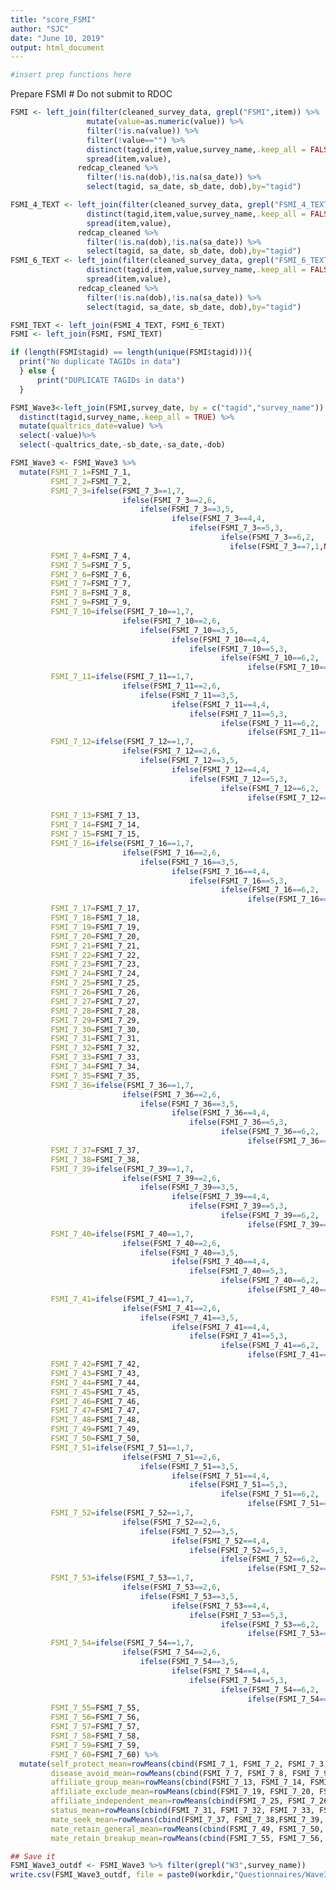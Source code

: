 ---
title: "score_FSMI"
author: "SJC"
date: "June 10, 2019"
output: html_document
---

```{r setup, include=FALSE}
#insert prep functions here
```

Prepare FSMI # Do not submit to RDOC
```{r}
FSMI <- left_join(filter(cleaned_survey_data, grepl("FSMI",item)) %>%
                 mutate(value=as.numeric(value)) %>% 
                 filter(!is.na(value)) %>%
                 filter(!value=="") %>%
                 distinct(tagid,item,value,survey_name,.keep_all = FALSE) %>%
                 spread(item,value),
               redcap_cleaned %>%
                 filter(!is.na(dob),!is.na(sa_date)) %>%
                 select(tagid, sa_date, sb_date, dob),by="tagid")

FSMI_4_TEXT <- left_join(filter(cleaned_survey_data, grepl("FSMI_4_TEXT",item)) %>%
                 distinct(tagid,item,value,survey_name,.keep_all = FALSE) %>% 
                 spread(item,value),
               redcap_cleaned %>%
                 filter(!is.na(dob),!is.na(sa_date)) %>%
                 select(tagid, sa_date, sb_date, dob),by="tagid")
FSMI_6_TEXT <- left_join(filter(cleaned_survey_data, grepl("FSMI_6_TEXT",item)) %>%
                 distinct(tagid,item,value,survey_name,.keep_all = FALSE) %>% 
                 spread(item,value),
               redcap_cleaned %>%
                 filter(!is.na(dob),!is.na(sa_date)) %>%
                 select(tagid, sa_date, sb_date, dob),by="tagid")

FSMI_TEXT <- left_join(FSMI_4_TEXT, FSMI_6_TEXT)
FSMI <- left_join(FSMI, FSMI_TEXT)

if (length(FSMI$tagid) == length(unique(FSMI$tagid))){
  print("No duplicate TAGIDs in data")
  } else {
      print("DUPLICATE TAGIDs in data")
  }

FSMI_Wave3<-left_join(FSMI,survey_date, by = c("tagid","survey_name")) %>% 
  distinct(tagid,survey_name,.keep_all = TRUE) %>%
  mutate(qualtrics_date=value) %>%
  select(-value)%>%
  select(-qualtrics_date,-sb_date,-sa_date,-dob) 

FSMI_Wave3 <- FSMI_Wave3 %>% 
  mutate(FSMI_7_1=FSMI_7_1, 
         FSMI_7_2=FSMI_7_2, 
         FSMI_7_3=ifelse(FSMI_7_3==1,7, 
                         ifelse(FSMI_7_3==2,6,
                             ifelse(FSMI_7_3==3,5,
                                    ifelse(FSMI_7_3==4,4,
                                        ifelse(FSMI_7_3==5,3, 
                                               ifelse(FSMI_7_3==6,2, 
                                                 ifelse(FSMI_7_3==7,1,NA))))))), 
         FSMI_7_4=FSMI_7_4, 
         FSMI_7_5=FSMI_7_5, 
         FSMI_7_6=FSMI_7_6, 
         FSMI_7_7=FSMI_7_7, 
         FSMI_7_8=FSMI_7_8, 
         FSMI_7_9=FSMI_7_9, 
         FSMI_7_10=ifelse(FSMI_7_10==1,7, 
                         ifelse(FSMI_7_10==2,6,
                             ifelse(FSMI_7_10==3,5,
                                    ifelse(FSMI_7_10==4,4,
                                        ifelse(FSMI_7_10==5,3, 
                                               ifelse(FSMI_7_10==6,2, 
                                                     ifelse(FSMI_7_10==7,1,NA))))))),
         FSMI_7_11=ifelse(FSMI_7_11==1,7, 
                         ifelse(FSMI_7_11==2,6,
                             ifelse(FSMI_7_11==3,5,
                                    ifelse(FSMI_7_11==4,4,
                                        ifelse(FSMI_7_11==5,3, 
                                               ifelse(FSMI_7_11==6,2, 
                                                     ifelse(FSMI_7_11==7,1,NA))))))),
         FSMI_7_12=ifelse(FSMI_7_12==1,7, 
                         ifelse(FSMI_7_12==2,6,
                             ifelse(FSMI_7_12==3,5,
                                    ifelse(FSMI_7_12==4,4,
                                        ifelse(FSMI_7_12==5,3, 
                                               ifelse(FSMI_7_12==6,2, 
                                                     ifelse(FSMI_7_12==7,1,NA))))))),

         FSMI_7_13=FSMI_7_13, 
         FSMI_7_14=FSMI_7_14, 
         FSMI_7_15=FSMI_7_15, 
         FSMI_7_16=ifelse(FSMI_7_16==1,7, 
                         ifelse(FSMI_7_16==2,6,
                             ifelse(FSMI_7_16==3,5,
                                    ifelse(FSMI_7_16==4,4,
                                        ifelse(FSMI_7_16==5,3, 
                                               ifelse(FSMI_7_16==6,2, 
                                                     ifelse(FSMI_7_16==7,1,NA))))))),
         FSMI_7_17=FSMI_7_17, 
         FSMI_7_18=FSMI_7_18, 
         FSMI_7_19=FSMI_7_19, 
         FSMI_7_20=FSMI_7_20, 
         FSMI_7_21=FSMI_7_21, 
         FSMI_7_22=FSMI_7_22, 
         FSMI_7_23=FSMI_7_23, 
         FSMI_7_24=FSMI_7_24, 
         FSMI_7_25=FSMI_7_25, 
         FSMI_7_26=FSMI_7_26, 
         FSMI_7_27=FSMI_7_27, 
         FSMI_7_28=FSMI_7_28, 
         FSMI_7_29=FSMI_7_29, 
         FSMI_7_30=FSMI_7_30, 
         FSMI_7_31=FSMI_7_31, 
         FSMI_7_32=FSMI_7_32, 
         FSMI_7_33=FSMI_7_33, 
         FSMI_7_34=FSMI_7_34, 
         FSMI_7_35=FSMI_7_35, 
         FSMI_7_36=ifelse(FSMI_7_36==1,7, 
                         ifelse(FSMI_7_36==2,6,
                             ifelse(FSMI_7_36==3,5,
                                    ifelse(FSMI_7_36==4,4,
                                        ifelse(FSMI_7_36==5,3, 
                                               ifelse(FSMI_7_36==6,2, 
                                                     ifelse(FSMI_7_36==7,1,NA))))))),
         FSMI_7_37=FSMI_7_37, 
         FSMI_7_38=FSMI_7_38, 
         FSMI_7_39=ifelse(FSMI_7_39==1,7, 
                         ifelse(FSMI_7_39==2,6,
                             ifelse(FSMI_7_39==3,5,
                                    ifelse(FSMI_7_39==4,4,
                                        ifelse(FSMI_7_39==5,3, 
                                               ifelse(FSMI_7_39==6,2, 
                                                     ifelse(FSMI_7_39==7,1,NA))))))),
         FSMI_7_40=ifelse(FSMI_7_40==1,7, 
                         ifelse(FSMI_7_40==2,6,
                             ifelse(FSMI_7_40==3,5,
                                    ifelse(FSMI_7_40==4,4,
                                        ifelse(FSMI_7_40==5,3, 
                                               ifelse(FSMI_7_40==6,2, 
                                                     ifelse(FSMI_7_40==7,1,NA))))))),
         FSMI_7_41=ifelse(FSMI_7_41==1,7, 
                         ifelse(FSMI_7_41==2,6,
                             ifelse(FSMI_7_41==3,5,
                                    ifelse(FSMI_7_41==4,4,
                                        ifelse(FSMI_7_41==5,3, 
                                               ifelse(FSMI_7_41==6,2, 
                                                     ifelse(FSMI_7_41==7,1,NA))))))),
         FSMI_7_42=FSMI_7_42,
         FSMI_7_43=FSMI_7_43, 
         FSMI_7_44=FSMI_7_44, 
         FSMI_7_45=FSMI_7_45, 
         FSMI_7_46=FSMI_7_46, 
         FSMI_7_47=FSMI_7_47, 
         FSMI_7_48=FSMI_7_48,
         FSMI_7_49=FSMI_7_49,
         FSMI_7_50=FSMI_7_50, 
         FSMI_7_51=ifelse(FSMI_7_51==1,7, 
                         ifelse(FSMI_7_51==2,6,
                             ifelse(FSMI_7_51==3,5,
                                    ifelse(FSMI_7_51==4,4,
                                        ifelse(FSMI_7_51==5,3, 
                                               ifelse(FSMI_7_51==6,2, 
                                                     ifelse(FSMI_7_51==7,1,NA))))))),
         FSMI_7_52=ifelse(FSMI_7_52==1,7, 
                         ifelse(FSMI_7_52==2,6,
                             ifelse(FSMI_7_52==3,5,
                                    ifelse(FSMI_7_52==4,4,
                                        ifelse(FSMI_7_52==5,3, 
                                               ifelse(FSMI_7_52==6,2, 
                                                     ifelse(FSMI_7_52==7,1,NA))))))),
         FSMI_7_53=ifelse(FSMI_7_53==1,7, 
                         ifelse(FSMI_7_53==2,6,
                             ifelse(FSMI_7_53==3,5,
                                    ifelse(FSMI_7_53==4,4,
                                        ifelse(FSMI_7_53==5,3, 
                                               ifelse(FSMI_7_53==6,2, 
                                                     ifelse(FSMI_7_53==7,1,NA))))))),
         FSMI_7_54=ifelse(FSMI_7_54==1,7, 
                         ifelse(FSMI_7_54==2,6,
                             ifelse(FSMI_7_54==3,5,
                                    ifelse(FSMI_7_54==4,4,
                                        ifelse(FSMI_7_54==5,3, 
                                               ifelse(FSMI_7_54==6,2, 
                                                     ifelse(FSMI_7_54==7,1,NA))))))),
         FSMI_7_55=FSMI_7_55, 
         FSMI_7_56=FSMI_7_56, 
         FSMI_7_57=FSMI_7_57, 
         FSMI_7_58=FSMI_7_58, 
         FSMI_7_59=FSMI_7_59, 
         FSMI_7_60=FSMI_7_60) %>% 
  mutate(self_protect_mean=rowMeans(cbind(FSMI_7_1, FSMI_7_2, FSMI_7_3, FSMI_7_4, FSMI_7_5, FSMI_7_6), na.rm = TRUE), 
         disease_avoid_mean=rowMeans(cbind(FSMI_7_7, FSMI_7_8, FSMI_7_9, FSMI_7_10, FSMI_7_11, FSMI_7_12), na.rm = TRUE), 
         affiliate_group_mean=rowMeans(cbind(FSMI_7_13, FSMI_7_14, FSMI_7_15, FSMI_7_16, FSMI_7_17, FSMI_7_18), na.rm = TRUE), 
         affiliate_exclude_mean=rowMeans(cbind(FSMI_7_19, FSMI_7_20, FSMI_7_21, FSMI_7_22, FSMI_7_23, FSMI_7_24), na.rm = TRUE), 
         affiliate_independent_mean=rowMeans(cbind(FSMI_7_25, FSMI_7_26, FSMI_7_27, FSMI_7_28, FSMI_7_29, FSMI_7_30), na.rm = TRUE), 
         status_mean=rowMeans(cbind(FSMI_7_31, FSMI_7_32, FSMI_7_33, FSMI_7_34, FSMI_7_35, FSMI_7_36), na.rm = TRUE), 
         mate_seek_mean=rowMeans(cbind(FSMI_7_37, FSMI_7_38,FSMI_7_39, FSMI_7_40, FSMI_7_41, FSMI_7_42), na.rm = TRUE), 
         mate_retain_general_mean=rowMeans(cbind(FSMI_7_49, FSMI_7_50, FSMI_7_51, FSMI_7_52, FSMI_7_53, FSMI_7_54), na.rm = TRUE), 
         mate_retain_breakup_mean=rowMeans(cbind(FSMI_7_55, FSMI_7_56, FSMI_7_57, FSMI_7_58, FSMI_7_59, FSMI_7_60), na.rm = TRUE))

## Save it
FSMI_Wave3_outdf <- FSMI_Wave3 %>% filter(grepl("W3",survey_name)) 
write.csv(FSMI_Wave3_outdf, file = paste0(workdir,"Questionnaires/Wave3/FSMI_Wave3.csv"))
```

